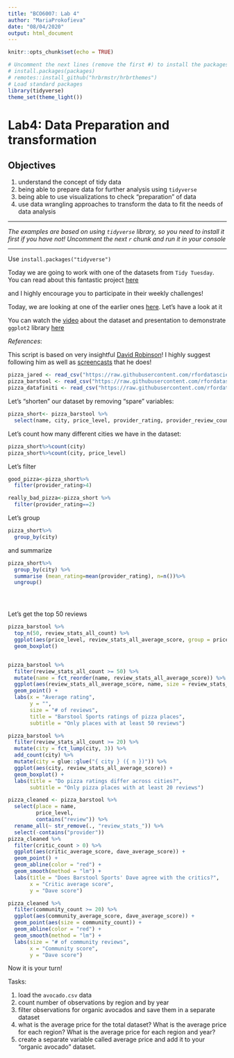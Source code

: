 ```yaml
---
title: "BCO6007: Lab 4"
author: "MariaProkofieva"
date: "08/04/2020"
output: html_document
---
```


```r
knitr::opts_chunk$set(echo = TRUE)

# Uncomment the next lines (remove the first #) to install the packages
# install.packages(packages)
# remotes::install_github("hrbrmstr/hrbrthemes")
# Load standard packages
library(tidyverse)
theme_set(theme_light())

```

# Lab4: Data Preparation and transformation

## Objectives

1. understand the concept of tidy data
2. being able to prepare data for further analysis using `tidyverse`
3. being able to use visualizations to check "preparation" of data
4. use data wrangling approaches to transform the data to fit the needs of data analysis

----------------

*The examples are based on using `tidyverse` library, so you need to install it first if you have not! Uncomment the next `r` chunk and run it in your console*

----------------

Use `install.packages("tidyverse")`

Today we are going to work with one of the datasets from `Tidy Tuesday`. You can read about this fantastic project [here](https://github.com/rfordatascience/tidytuesday)

and I highly encourage you to participate in their weekly challenges!

Today, we are looking at one of the earlier ones [here](https://github.com/rfordatascience/tidytuesday/tree/master/data/2019/2019-10-01). Let's have a look at it

You can watch the [video](https://www.youtube.com/watch?v=yrZS8mGL-2E) about the dataset and presentation to demonstrate `ggplot2` library [here](https://raw.githack.com/ljanda/nyhackr_talk_2019_09_19/master/ny_hackr_talk_2019_09_19.html)

*References*:

This script is based on very insightful [David Robinson](https://twitter.com/drob?lang=en)! I highly suggest following him as well as [screencasts](https://www.youtube.com/channel/UCeiiqmVK07qhY-wvg3IZiZQ) that he does!

```r
pizza_jared <- read_csv("https://raw.githubusercontent.com/rfordatascience/tidytuesday/master/data/2019/2019-10-01/pizza_jared.csv")
pizza_barstool <- read_csv("https://raw.githubusercontent.com/rfordatascience/tidytuesday/master/data/2019/2019-10-01/pizza_barstool.csv")
pizza_datafiniti <- read_csv("https://raw.githubusercontent.com/rfordatascience/tidytuesday/master/data/2019/2019-10-01/pizza_datafiniti.csv")
```

Let's "shorten" our dataset by removing "spare" variables:

```r
pizza_short<- pizza_barstool %>%
  select(name, city, price_level, provider_rating, provider_review_count)
```

Let's count how many different cities we have in the dataset:
```r
pizza_short%>%count(city)
pizza_short%>%count(city, price_level)
```

Let's filter

```r
good_pizza<-pizza_short%>%
  filter(provider_rating>4)

really_bad_pizza<-pizza_short %>%
  filter(provider_rating==2)
```

Let's group

```r
pizza_short%>%
  group_by(city)
```

and summarize

```r
pizza_short%>%
  group_by(city) %>%
  summarise (mean_rating=mean(provider_rating), n=n())%>%
  ungroup()


```

```r
```

```r
```

```r
```

Let's get the top 50 reviews

```r
pizza_barstool %>%
  top_n(50, review_stats_all_count) %>%
  ggplot(aes(price_level, review_stats_all_average_score, group = price_level)) +
  geom_boxplot()


pizza_barstool %>%
  filter(review_stats_all_count >= 50) %>%
  mutate(name = fct_reorder(name, review_stats_all_average_score)) %>%
  ggplot(aes(review_stats_all_average_score, name, size = review_stats_all_count)) +
  geom_point() +
  labs(x = "Average rating",
       y = "",
       size = "# of reviews",
       title = "Barstool Sports ratings of pizza places",
       subtitle = "Only places with at least 50 reviews")
```

```r
pizza_barstool %>%
  filter(review_stats_all_count >= 20) %>%
  mutate(city = fct_lump(city, 3)) %>%
  add_count(city) %>%
  mutate(city = glue::glue("{ city } ({ n })")) %>%
  ggplot(aes(city, review_stats_all_average_score)) +
  geom_boxplot() +
  labs(title = "Do pizza ratings differ across cities?",
       subtitle = "Only pizza places with at least 20 reviews")
```

```r
pizza_cleaned <- pizza_barstool %>%
  select(place = name,
         price_level,
         contains("review")) %>%
  rename_all(~ str_remove(., "review_stats_")) %>%
  select(-contains("provider"))
pizza_cleaned %>%
  filter(critic_count > 0) %>%
  ggplot(aes(critic_average_score, dave_average_score)) +
  geom_point() +
  geom_abline(color = "red") +
  geom_smooth(method = "lm") +
  labs(title = "Does Barstool Sports' Dave agree with the critics?",
       x = "Critic average score",
       y = "Dave score")
```

```r
pizza_cleaned %>%
  filter(community_count >= 20) %>%
  ggplot(aes(community_average_score, dave_average_score)) +
  geom_point(aes(size = community_count)) +
  geom_abline(color = "red") +
  geom_smooth(method = "lm") +
  labs(size = "# of community reviews",
       x = "Community score",
       y = "Dave score")
```

Now it is your turn!

Tasks:

1. load the `avocado.csv` data
2. count number of observations by region and by year
3. filter observations for organic avocados and save them in a separate dataset
4. what is the average price for the total dataset?
What is the average price for each region?
What is the average price for each region and year?
5. create a separate variable called average price and add it to your "organic avocado" dataset.